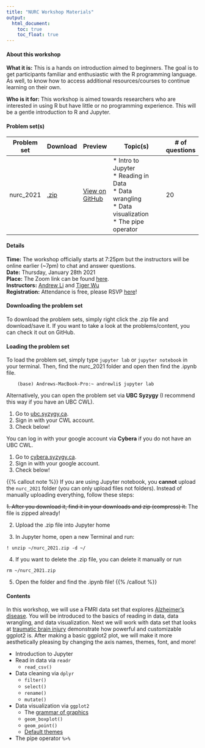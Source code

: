 ```yaml
---
title: "NURC Workshop Materials"
output: 
  html_document:
    toc: true
    toc_float: true
---
```


#### About this workshop

__What it is:__ This is a hands on introduction aimed to beginners. The goal is to get participants familiar and enthusiastic with the R programming language. As well, to know how to access additional resources/courses to continue learning on their own.

__Who is it for:__ This workshop is aimed towards researchers who are interested in using R but have little or no programming experience. This will be a  gentle introduction to R and Jupyter.

#### Problem set(s)

| Problem set | Download   | Preview            | Topic(s)                                                                             | # of questions |
|-------------|------------|--------------------|--------------------------------------------------------------------------------------|----------------|
| nurc_2021   | <a href="/static/workshops/nurc2021_files/nurc_2021.zip" class="text-link">.zip</a>| [View on GitHub](https://github.com/andr3wli/nurc-r-website/blob/master/content/problem_sets/nurc_2021_folder/nurc_2021.ipynb) | * Intro to Jupyter <br>* Reading in Data<br>* Data wrangling<br>* Data visualization<br> * The pipe operator | 20             |

#### Details

__Time:__ The workshop officially starts at 7:25pm but the instructors will be online earlier (~7pm) to chat and answer questions. <br>
__Date:__ Thursday, January 28th 2021 <br>
__Place:__ The Zoom link can be found [here](https://docs.google.com/document/d/1lJyHPvEm95x79rmCJJ_T7y-FBYDSWBu77u9C_flKw3Q/edit?fbclid=IwAR3X9tTpT9hApd5i4wIOZW3YvwhncILjdpJ1bx4-0E59UKqnamXRNmbmQLY#heading=h.urw1vzli8gz5). <br>
__Instructors:__ [Andrew Li](http://andrewcli.me) and [Tiger Wu](https://tigerthepro.github.io/TigerWu/)  <br>
__Registration:__ Attendance is free, please RSVP [here](https://docs.google.com/forms/d/e/1FAIpQLSco1157Ttx7Ml64UJlMddTQHWRV7x6JFuR1s16f6luWTUkp2A/viewform)!

#### Downloading the problem set
To download the problem sets, simply right click the .zip file and download/save it. If you want to take a look at the problems/content, you can check it out on GitHub.

#### Loading the problem set
To load the problem set, simply type `jupyter lab` or `jupyter notebook` in your terminal. Then, find the nurc_2021 folder and open then find the .ipynb file.  

```
    (base) Andrews-MacBook-Pro:~ andrewli$ jupyter lab
```
Alternatively, you can open the problem set via __UBC Syzygy__ (I recommend this way if you have an UBC CWL).

1. Go to [ubc.syzygy.ca](https://ubc.syzygy.ca/).
2. Sign in with your CWL account.
3. Check below!

You can log in with your google account via __Cybera__ if you do not have an UBC CWL.

1. Go to [cybera.syzygy.ca](https://cybera.syzygy.ca).
2. Sign in with your google account.
3. Check below!

{{% callout note %}}
If you are using Jupyter notebook, you __cannot__ upload the `nurc_2021` folder (you can only upload files not folders). Instead of manually uploading everything,  follow these steps:

~~1. After you download it, find it in your downloads and zip (compress) it.~~ The file is zipped already!

2. Upload the .zip file into Jupyter home

3. In Jupyter home, open a new Terminal and run:

``` 
! unzip ~/nurc_2021.zip -d ~/
```
4. If you want to delete the .zip file, you can delete it manually or run 

```
rm ~/nurc_2021.zip
```

5. Open the folder and find the .ipynb file!
{{% /callout %}}

#### Contents
In this workshop, we will use a FMRI data set that explores [Alzheimer's disease](https://www.kaggle.com/jboysen/mri-and-alzheimers). You will be introduced to the basics of reading in data, data wrangling, and data visualization. Next we will work with data set that looks at [traumatic brain injury](https://github.com/rfordatascience/tidytuesday/blob/master/data/2020/2020-03-24/readme.md) demonstrate how powerful and customizable ggplot2 is. After making a basic ggplot2 plot, we will make it more aesthetically pleasing by changing the axis names, themes, font, and more! 

* Introduction to Jupyter 
* Read in data via `readr`
  * `read_csv()`
* Data cleaning via `dplyr`
  * `filter()`
  * `select()`
  * `rename()`
  * `mutate()`
* Data visualization via `ggplot2`
  * The [grammar of graphics](https://www.amazon.ca/Grammar-Graphics-Leland-Wilkinson/dp/0387245448)
  * `geom_boxplot()`
  * `geom_point()`
  * [Default themes](https://ggplot2.tidyverse.org/reference/ggtheme.html)
* The pipe operator `%>%`
